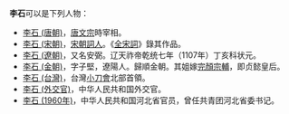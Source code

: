 '''李石'''可以是下列人物：

* [[李石_(唐朝)|李石 (唐朝)]]，[[唐文宗|唐文宗]]時宰相。
* [[李石_(宋朝)|李石 (宋朝)]]，[[宋朝|宋朝]][[詞人|詞人]]。《[[全宋詞|全宋詞]]》錄其作品。
* [[李石_(遼朝)|李石 (遼朝)]]，又名安弼。辽天祚帝乾统七年（1107年）丁亥科状元。
* [[李石_(金朝)|李石 (金朝)]]，字子堅，遼陽人。歸順金朝。其姐嫁[[完顏宗輔|完顏宗輔]]，即贞懿皇后。
* [[李石_(台灣)|李石 (台灣)]]，台灣[[小刀會|小刀會]]北部首領。
* [[李石_(外交官)|李石 (外交官)]]，中华人民共和国外交官。
* [[李石_(1960年)|李石 (1960年)]]，中华人民共和国河北省官员，曾任共青团河北省委书记。

{{disambig|Cat=二字李姓人名消歧義|shi}}